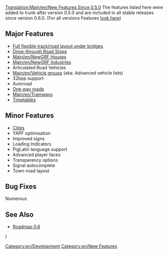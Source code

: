 [[Translation:Main/en/New Features Since 0.5.0]]
{{en/-}}
The features listed here were added to trunk after version 0.5.0 and are included in all stable releases since version 0.6.0.  (For all versions Features [[Category/en/New Features|look here]])

==Major Features==
* [[Main/en/New Bridges|Full flexible track/road layout under bridges]]
* [[Main/en/Drive-through Road Stops|Drive-through Road Stops]]
* [[Main/en/NewGRF Houses]]
* [[Main/en/NewGRF Industries]]
* Articulated Road Vehicles
* [[Main/en/Vehicle groups]] (aka: Advanced vehicle lists)
* 32bpp support
* Autoroad
* [[Main/en/Roadway construction#Building one-way roads|One way roads]]
* [[Main/en/Tramways]]
* [[Main/en/Timetable|Timetables]]

==Minor Features==
* [[Main/en/Towns#Cities|Cities]]
* YAPF optimisation
* Improved signs
* Loading Indicators
* PigLatin language support
* Advanced player faces
* Transparency options
* Signal autocomplete
* Town-road layout


==Bug Fixes==
Numerous

==See Also==
*[[Main/en/Roadmap 0.6|Roadmap 0.6]]

[[Category:en/Development]][[Category:en/New Features]])